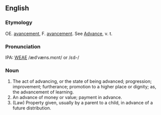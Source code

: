 ==English==
===Etymology===
OE. [[avancement]], F. [[avancement]].  See [[Advance]], v. t.

===Pronunciation===
IPA: [[WEAE]] /ædˈvæns.mɛnt/ or /ɛd-/

===Noun===
# The act of advancing, or the state of being advanced; progression; improvement; furtherance; promotion to a higher place or dignity; as, the advancement of learning.
# An advance of money or value; payment in advance.
# (Law) Property given, usually by a parent to a child, in advance of a future distribution.